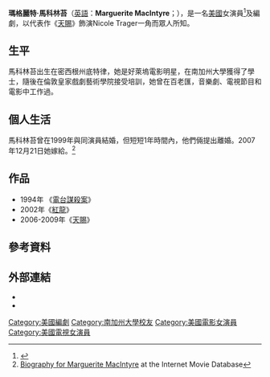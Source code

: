{{藝人
|英文名=Marguerite MacIntyre
|民族=美國白人
|語言=[[英語|英語]]
|type=女演員
|name=瑪格麗特·馬科林苔
|image=	
|图片简介=
|birth_name=
|国籍={{USA}}
|birth_date={{Birth_date_and_age|1965|5|11}}
|birth_place=[[美國|美國]][[密西根州|密西根州]][[底特律|底特律]]
|配偶={{le|馬可斯·賽格|Marcos Siega}}(1999-2000) {{le|卡里·拉隆德|Cary Lalonde}}(2007-)
|职业=演員、編劇
|imdb=0532880
}}
'''瑪格麗特·馬科林苔'''（[[英語|英語]]：'''Marguerite MacIntyre'''；{{bd|1965年|5月11日}}），是一名[[美國|美國]]女演員<ref>{{Cite web |url=http://www.filmreference.com/film/44/Marguerite-MacIntyre.html |title=Marguerite MacIntyre Biography ((?)-) |access-date=2016-07-18 |archive-date=2019-06-05 |archive-url=https://web.archive.org/web/20190605083225/http://www.filmreference.com/film/44/Marguerite-MacIntyre.html |dead-url=no }}</ref>及編劇，以代表作《[[天赐_(电视剧)|天賜]]》飾演Nicole Trager一角而眾人所知。
==生平==
馬科林苔出生在密西根州底特律，她是好萊塢電影明星，在南加州大學獲得了學士，隨後在倫敦皇家戲劇藝術學院接受培訓，她曾在百老匯，音樂劇、電視節目和電影中工作過。
==個人生活==
馬科林苔曾在1999年與同演員{{le|馬可斯·賽格|Marcos Siega}}結婚，但短短1年時間內，他們倆提出離婚。2007年12月21日她嫁給{{le|卡里·拉隆德|Cary Lalonde}}。<ref>[http://www.imdb.com/name/nm0532880/bio Biography for Marguerite MacIntyre] {{Wayback|url=http://www.imdb.com/name/nm0532880/bio |date=20150103085024 }} at the Internet Movie Database</ref>
==作品==
*1994年 《[[電台謀殺案|電台謀殺案]]》
*2002年《[[紅龍|紅龍]]》
*2006-2009年《[[天赐_(电视剧)|天賜]]》

== 參考資料 ==
{{reflist}}

== 外部連結 ==
* {{IMDb name|0532880}}
*{{Twitter|Caryshotwife}}

{{Authority control}}
{{DEFAULTSORT: MacIntyre, Marguerite}}

[[Category:美國編劇|Category:美國編劇]]
[[Category:南加州大學校友|Category:南加州大學校友]]
[[Category:美國電影女演員|Category:美國電影女演員]]
[[Category:美國電視女演員|Category:美國電視女演員]]